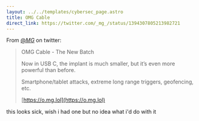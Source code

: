 ```yaml
---
layout: ../../templates/cybersec_page.astro
title: OMG Cable
direct_link: https://twitter.com/_mg_/status/1394307805213982721
---
```


From [@_MG_](https://twitter.com/_mg_) on twitter:

> OMG Cable - The New Batch
> 
> Now in USB C, the implant is much smaller, but it’s even more powerful than before.
> 
> Smartphone/tablet attacks, extreme long range triggers, geofencing, etc.
> 
> [https://o.mg.lol](https://o.mg.lol)

this looks sick, wish i had one but no idea what i'd do with it
